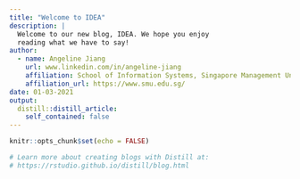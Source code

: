 ```yaml
---
title: "Welcome to IDEA"
description: |
  Welcome to our new blog, IDEA. We hope you enjoy 
  reading what we have to say!
author:
  - name: Angeline Jiang 
    url: www.linkedin.com/in/angeline-jiang
    affiliation: School of Information Systems, Singapore Management University
    affiliation_url: https://www.smu.edu.sg/
date: 01-03-2021
output:
  distill::distill_article:
    self_contained: false
---
```


```r
knitr::opts_chunk$set(echo = FALSE)

# Learn more about creating blogs with Distill at:
# https://rstudio.github.io/distill/blog.html

```



